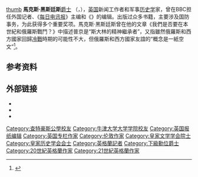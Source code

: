 [[file:Sir_Max_Hugh_Macdonald_Hastings.jpg|thumb]]
'''馬克斯·黑斯廷斯'''[[爵士|爵士]] {{post-nominals|country=GBR|FRSL|FRHistS}}（{{lang-en|Max Hugh Macdonald Hastings}}，{{bd|1945年|12月28日||}}），[[英国|英国]]新闻工作者和军事[[历史学|历史学]]家，曾在BBC担任外国记者、《[[每日电讯报|每日电讯报]]》主编和《{{le|夜间标准|Evening Standard}}》的编辑。出版过众多书籍，主要涉及国防事务，为此获得多个重要奖项。馬克斯·黑斯廷斯曾在他的文章《我們是否要在本世紀和俄羅斯戰鬥？》中描述普京是“斯大林的精神繼承者”，又指雖然俄羅斯和西方國家回歸[[冷戰|冷戰]]時期的可能性不大，但俄羅斯和西方國家友誼的“概念是一紙空文”<ref name="hastings_cold_war">{{Cite web
  | url = http://www.dailymail.co.uk/pages/live/articles/news/news.html?in_article_id=459919&in_page_id=1770
  | title = A blundering Bush, Tsar Putin, and the question: will we, in this century, have to fight Russia?
  | first = Max
  | last = Hastings
  | work = [[Mail_Online|Mail Online]]
  | date = 2007-06-05
  | accessdate = 2010-08-02
  | archive-date = 2007-09-29
  | archive-url = https://web.archive.org/web/20070929152603/http://www.dailymail.co.uk/pages/live/articles/news/news.html?in_article_id=459919&in_page_id=1770
  | dead-url = no
  }}</ref>。

==参考资料==
{{reflist}}

==外部链接==
* {{C-SPAN|maxhastings}}
* {{IMDb name|0368603}}
* {{Worldcat id|lccn-n79-55703}}

{{Authority control}}
{{DEFAULTSORT:Hastings, Max}}
[[Category:查特豪斯公學校友|Category:查特豪斯公學校友]]
[[Category:牛津大学大学学院校友|Category:牛津大学大学学院校友]]
[[Category:英国报纸编辑|Category:英国报纸编辑]]
[[Category:英国专栏作家|Category:英国专栏作家]]
[[Category:伦敦作家|Category:伦敦作家]]
[[Category:皇家文学学会院士|Category:皇家文学学会院士]]
[[Category:皇家历史学会会士|Category:皇家历史学会会士]]
[[Category:英格蘭記者|Category:英格蘭記者]]
[[Category:下級勳位爵士|Category:下級勳位爵士]]
[[Category:20世紀英格蘭作家|Category:20世紀英格蘭作家]]
[[Category:21世紀英格蘭作家|Category:21世紀英格蘭作家]]